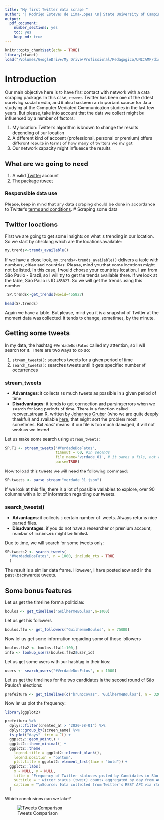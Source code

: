 ```yaml
---
title: "My first Twitter data scrape "
author: "| Rodrigo Esteves de Lima-Lopes \n| State University of Campinas \n| rll307@unicamp.br\n"
output: 
  pdf_document:
    number_sections: yes
    toc: yes
    keep_md: true
---
```


```r
knitr::opts_chunk$set(echo = TRUE)
library(rtweet)
load("/Volumes/GoogleDrive/My Drive/Profissional/Pedagogico/UNICAMP/disciplinas/pos/R/lp192/twitter01.RData")
```

# Introduction

Our main objective here is to have first contact with network with a data scraping package. In this case, `rtweet`. Twitter has been one of the oldest surviving social media, and it also has been an important source for data studying at the Computer Mediated Communication studies in the last few years. But please, take into account that the data we collect might be influenced by a number of factors:

1. My location: Twitter’s algorithm is known to change the results depending of our location
1. A different kind of account (professional, personal or premium) offers different results in terms of how many of twitters  we my get
1. Our network capacity might influence the results

## What are we going to need

1. A valid [Twitter](https://twitter.com/) account
1. The package [rtweet](https://github.com/ropensci/rtweet)

### Responsible data use

Please, keep in mind that any data scraping should be done in accordance to Twitter’s [terms and conditions](https://developer.twitter.com/en/developer-terms/more-on-restricted-use-cases). 
# Scraping some data

## Twitter locations

First we are going to get some insights on what is trending in our location. So we start by checking which are the locations available:

```r
my.trends<-trends_available()
```

If we have a close look, `my.trends<-trends_available()` delivers a table with numbers, cities and countries. Please, mind you that some locations might not be listed. In this case, I would choose your countries location. I am from São Paulo - Brazil, so I will try to get the trends available there. If we look at the table, São Paulo is ID `455827`. So we will get the trends using this number. 

```r
 SP.trends<-get_trends(woeid=455827)
```

```r
head(SP.trends)
```

Again we have a table. But please, mind you it is a snapshot of Twitter at the moment data was collected, it tends to change, sometimes, by the minute. 

## Getting some tweets

In my data, the hashtag `#VerdadeDosFatos` called my attention, so I will search for it. There are two ways to do so:

1. `stream_tweets()`: searches tweets for a given period of time
1. `search_tweets()`:  searches tweets until it gets specified number of occurrences

### stream_tweets

- **Advantages**: it collects as much tweets as possible in a given period of time
- **Disadvantages**: it tends to get connection and parsing errors when we search for long periods of time. There is a function called recover_stream.R, written by [Johannes Gruber](https://github.com/JBGruber) (who we are quite deeply thankful) and available [here](https://gist.github.com/JBGruber), that might sort the problem most sometimes. But *most* means: if our file is too much damaged, it will not work as we intend. 

Let us make some search using `stream_tweets`:

```r

SP.T1 <- stream_tweets('#VerdadeDosFatos', 
                       timeout = 60, #in seconds
                       file_name='verdade_01', # it saves a file, not a variable
                       parse=TRUE)
```

Now to load this tweets we will need the following command:

```r
SP.tweets <- parse_stream("verdade_01.json")
````

If we look at this file, there is a lot of possible variables to explore, over 90 columns with a lot of information regarding our tweets. 

### search_tweets()

- **Advantages**: it collects a certain number of tweets. Always returns nice parsed files. 
- **Disadvantages**: if you do not have a researcher or premium account, number of instances might be limited. 

Due to time, we will search for some tweets only:

```r

SP.tweets2 <- search_tweets(
  "#VerdadeDosFatos", n = 1000, include_rts = TRUE
  )
```

The result is a similar data frame. However, I have posted now and in the past (backwards)  tweets. 

## Some bonus features

Let us get the timeline form a politician:

```r
boulos <- get_timeline("GuilhermeBoulos",n=1000)
```

Let us get his followers

```r
boulos.flw <- get_followers("GuilhermeBoulos", n = 75000)
```

Now let us get some information regarding some of those followers

```r
boulos.flw2 <- boulos.flw[1:100,]
info <- lookup_users(boulos.flw2$user_id)
```

Let us get some users with our hashtag in their bios:

```r
users <- search_users("#VerdadeDosFatos", n = 1000)
```

Let us get the timelines for the two candidates in the second round of São Paulos's elections:

```r
prefeitura <- get_timelines(c("brunocovas", "GuilhermeBoulos"), n = 3200)
```

Now let us plot the frequency:

```r
library(ggplot2)

prefeitura %>%
  dplyr::filter(created_at > "2020-08-01") %>%
  dplyr::group_by(screen_name) %>%
  ts_plot("days", trim = 7L) +
  ggplot2::geom_point() +
  ggplot2::theme_minimal() +
  ggplot2::theme(
    legend.title = ggplot2::element_blank(),
    legend.position = "bottom",
    plot.title = ggplot2::element_text(face = "bold")) +
  ggplot2::labs(
    x = NULL, y = NULL,
    title = "Frequency of Twitter statuses posted by Candidates in São Paulo",
    subtitle = "Twitter status (tweet) counts aggregated by day from August 2020",
    caption = "\nSource: Data collected from Twitter's REST API via rtweet"
  )
```


Which conclusions can we take?

![Tweets Comparison](images/boulos_and_covas.png)








